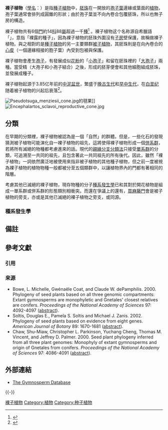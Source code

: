 {{Paraphyletic group
| fossil_range = {{fossil range|323|0|earliest=376|[[石炭纪|石炭纪]]至今}}
| image = Gymnospermae.jpg
| image_upright = 1.15
| image_caption = 各种裸子植物
| taxon = Gymnospermae
| display_parents = 
| includes = <small>
* †[[種子蕨門|種子蕨門]] Pteridospermatophyta<br>（[[並系群|並系群]]）
* [[末端裸子植物|末端裸子植物]] Acrogymnospermae
** [[松柏門|松柏門]] Pinophyta
** [[銀杏門|銀杏門]] Ginkgophyta
** [[蘇鐵門|蘇鐵門]] Cycadophyta
** [[買麻藤門|買麻藤門]] Gnetophyta </small>
| excludes =
* [[被子植物|被子植物]] Angiosperm
}}

'''裸子植物'''（[[學名|學名]]：{{lang|la|Gymnospermae}}）是指[[種子植物|種子植物]]中，[[胚珠|胚珠]]在一開放的[[孢子葉|孢子葉]]邊緣或葉面的[[植物|植物]]，孢子葉通常會排列成圓錐的形狀；由於孢子葉並不向內卷合包覆胚珠，所以也無子房的構造。

裸子植物共有6個[[門_(生物)|門]]{{noteTag|1=Cycadophyta, Ginkgophyta, Gnetophyta, and Pinophyta (also known as Coniferophyta) phyla are still in existence while those in the Pteridospermales and Cordaitales phyla are now extinct.}}約14[[科_(生物)|科]]88[[屬|屬]]超過一千[[種|種]]<ref>{{Cite web |url=http://www.theplantlist.org/browse/G/ |title=The Plant List |accessdate=2013-12-27 |archive-date=2013-08-24 |archive-url=https://web.archive.org/web/20130824024109/http://www.theplantlist.org/browse/G/ |dead-url=no }}</ref> 。裸子植物这个名称源自希臘語「{{lang|el|gymnospermos}}」，意指「裸露的種子」，因為裸子植物的胚珠外圍沒有[[子房|子房]]壁保護，故稱做裸子植物。與之相對的是[[種子植物|種子植物]]的另一主要類群[[被子植物|被子植物]]，其胚珠則是在向內卷合的[[心皮|心皮]]（一個邊緣相接的胞子葉）內受到包被與保護。

裸子植物會產生[[孢子|孢子]]，有發展成似[[花粉|花粉]]的「[[小孢子|小孢子]]」和留在胚珠裡的「[[大孢子|大孢子]]」兩種。當受精（大孢子和小孢子結合）之後，形成的胚芽便會和其他細胞組成胚珠，並發展成種子。

裸子植物起源于3.85亿年前的[[中泥盆世|中泥盆世]]，繁盛于[[晚古生代|晚古生代]]和[[早中生代|早中生代]]，在[[白垩纪|白垩纪]]随着被子植物的兴起后衰落<ref>{{cite journal |last1=Yang |first1=Yong |title=An updated red list assessment of gymnosperms from China (Version 2021) |journal=Biodiversity Science |date=2021-12-20 |volume=29 |issue=12 |pages=1599 |doi=10.17520/biods.2021342}}</ref>。

[[File:Pseudotsuga_menziesii_cone.jpg|left]]的毬果]]
[[File:Encephalartos_sclavoi_reproductive_cone.jpg|center]]

==分類==
在早期的分類裡，裸子植物被認為是一個「自然」的群體。但是，一些化石的發現猜測被子植物可能演化自一裸子植物的祖先，這將使得裸子植物形成一個[[併系群|併系群]]，若將所有滅絕的物種都考慮進來的話。現代的[[親緣分支分類法|親緣分支分類法]]只接受[[單系群|單系群]]的分類，可追溯至一共同的祖先，且包含著此一共同祖先的所有後代。因此，雖然「裸子植物」一詞依然廣泛地被使用來指非被子植物的其他種子植物，但之前一度被視為裸子植物的植物物種一般都被分至五個類群中，以讓植物界內的門都有著相同的階層。

考慮其他已滅絕的裸子植物，現存物種的分子[[種系發生學|種系發生學]]已和其對於開花植物是組成一單系群或併系群的形態類別相衝突。而還在爭議上的還有，[[買麻藤門|買麻藤門]]會是被子植物的旁支，亦或是其他已滅絕的裸子植物之旁支，或同源。

===種系發生學===
{{barlabel| style=font-size:85% |size=15 |at1=6 |label1='''裸子植物''' Gymnospermae（并系群）|bar1= green|cladogram=
{{Powerclade|label1=[[种子植物|种子植物]] Spermatophyta
 |1={{Powerclade
 |1=†[[Moresnetiopsida|Moresnetiopsida]] <small>Doweld 2001</small> |barbegin1=darkgreen
 |2={{Powerclade
 |1=†[[Lyginopteridopsida|Lyginopteridopsida]] <small>Novák 1961 emend. Anderson, Anderson & Cleal 2007</small> |bar1=darkgreen
 |2={{Powerclade
 |1=†[[皱羊齿目|皱羊齿目]] Pachytestopsida <small>Doweld 2001</small> |bar1=darkgreen
 |2={{Powerclade
 |1=†[[华丽木目|华丽木目]] Callistophytales <small>Rothwell 1981 emend. Anderson, Anderson & Cleal 2007</small> |bar1=darkgreen
 |2={{Powerclade
 |1=†[[盾籽目|盾籽目]] Peltaspermopsida <small>Doweld 2001</small> |bar1=darkgreen
 |2={{Powerclade
 |1=†[[Umkomasiales|Umkomasiales]] <small>Doweld 2001</small> |bar1=darkgreen
 |2={{Powerclade
 |2={{Powerclade
 |1=†[[Phasmatocycadopsida|Phasmatocycadopsida]] <small>Doweld 2001</small> |bar1=darkgreen
 |2={{Powerclade
 |1={{Powerclade
 |1=†[[Pentoxylopsida|Pentoxylopsida]] <small>Pant ex Doweld 2001</small> |bar1=darkgreen
 |2=†[[Dictyopteridiopsida|Dictyopteridiopsida]] <small>Doweld 2001</small> |bar2=darkgreen
 }}
 |2={{Powerclade
 |1=†[[Cycadeoideopsida|Cycadeoideopsida]] <small>Scott 1923</small> |bar1=darkgreen
 |2={{Powerclade
 |1=†[[开通目|开通目]] Caytoniopsida <small>Thomas ex Frenguelli 1946</small> |barend1=darkgreen
 |2=[[被子植物|被子植物]] Angiosperms
 }}
 }}
 }}
 }}
 |label1=[[末端裸子植物|末端裸子植物]] Acrogymnospermae
 |1={{Powerclade
 |1=[[苏铁门|苏铁门]]Cycadophyta|bar1=darkgreen
 |2={{Powerclade
 |1=[[银杏门|银杏门]] Ginkgophyta|bar1=darkgreen
 |2={{Powerclade
 |1=[[买麻藤门|买麻藤门]] Gnetophyta|bar1=darkgreen
 |2=[[松柏门|松柏门]] Pinophyta|bar2=darkgreen
 }}
 }}
 }}
 }}
 }}
 }}
 }}
 }}
 }}
 }}
 }}
}}

==備註==
{{noteFoot}}

== 參考文獻 ==
=== 引用 ===
{{Reflist}}

=== 来源 ===
{{refbegin}}
* Bowe, L. Michelle, Gwénaële Coat, and Claude W. dePamphilis. 2000. Phylogeny of seed plants based on all three genomic compartments: Extant gymnosperms are monophyletic and Gnetales' closest relatives are conifers. ''Proceedings of the National Academy of Sciences'' 97: 4092-4097 ([http://www.pnas.org/cgi/content/abstract/97/8/4092 abstract]{{Wayback|url=http://www.pnas.org/cgi/content/abstract/97/8/4092 |date=20071001021412 }}).
* Soltis, Douglas E., Pamela S. Soltis and Michael J. Zanis. 2002. Phylogeny of seed plants based on evidence from eight genes. ''American Journal of Botany'' 89: 1670-1681 ([https://archive.is/20120710153219/http://intl.amjbot.org/cgi/content/full/89/10/1670 abstract]).
* Chaw, Shu-Miaw, Christopher L. Parkinson, Yuchang Cheng, Thomas M. Vincent, and Jeffrey D. Palmer. 2000. Seed plant phylogeny inferred from all three plant genomes: Monophyly of extant gymnosperms and origin of Gnetales from conifers. ''Proceedings of the National Academy of Sciences'' 97: 4086-4091 ([http://www.pnas.org/cgi/content/abstract/97/8/4086 abstract]{{Wayback|url=http://www.pnas.org/cgi/content/abstract/97/8/4086 |date=20070930224532 }}).
{{refend}}

== 外部連結 ==
* [http://www.conifers.org/ The Gymnosperm Database]{{Wayback|url=http://www.conifers.org/ |date=20110627213720 }}

{{-}}
{{植物分类}}
{{植物學}}
{{Taxonbar}}

{{Authority control}}

[[Category:裸子植物|]]
[[Category:植物|Category:植物]]
[[Category:种子植物|Category:种子植物]]
